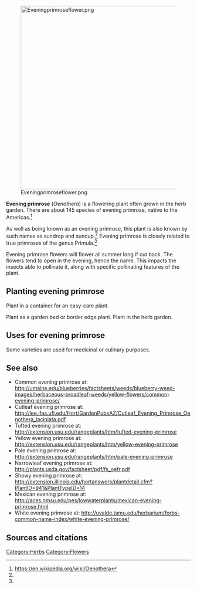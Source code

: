 [[File:Eveningprimroseflower.png|center|500px]]

'''Evening primrose''' (''Oenothera'') is a flowering plant often grown in the herb garden. There are about 145 species of evening primrose, native to the Americas.<ref name="wp">https://en.wikipedia.org/wiki/Oenothera</ref>

As well as being known as an evening primrose, this plant is also known by such names as sundrop and suncup.<ref name="wp" /> Evening primrose is closely related to true primroses of the genus Primula.<ref name="wp" />

Evening primrose flowers will flower all summer long if cut back. The flowers tend to open in the evening, hence the name. This impacts the insects able to pollinate it, along with specific pollinating features of the plant.

== Planting evening primrose ==

Plant in a container for an easy-care plant.

Plant as a garden bed or border edge plant. Plant in the herb garden.

== Uses for evening primrose ==

Some varieties are used for medicinal or culinary purposes.

== See also ==

*Common evening primrose at: http://umaine.edu/blueberries/factsheets/weeds/blueberry-weed-images/herbaceous-broadleaf-weeds/yellow-flowers/common-evening-primrose/
*Cutleaf evening primrose at: http://lee.ifas.ufl.edu/Hort/GardenPubsAZ/Cutleaf_Evening_Primrose_Oenothera_laciniata.pdf
*Tufted evening primrose at: http://extension.usu.edu/rangeplants/htm/tufted-evening-primrose
*Yellow evening primrose at: http://extension.usu.edu/rangeplants/htm/yellow-evening-primrose
*Pale evening primrose at: http://extension.usu.edu/rangeplants/htm/pale-evening-primrose
*Narrowleaf evening primrose at: http://plants.usda.gov/factsheet/pdf/fs_oefr.pdf
*Showy evening primrose at: http://extension.illinois.edu/hortanswers/plantdetail.cfm?PlantID=941&PlantTypeID=14
*Mexican evening primrose at: http://aces.nmsu.edu/pes/lowwaterplants/mexican-evening-primrose.html
*White evening primrose at: http://uvalde.tamu.edu/herbarium/forbs-common-name-index/white-evening-primrose/

== Sources and citations ==
{{reflist}}

{{stub}}

[[Category:Herbs]]
[[Category:Flowers]]